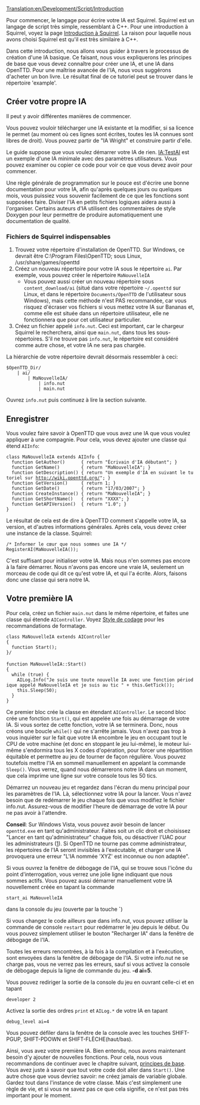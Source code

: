 [[Translation:en/Development/Script/Introduction]]


{{fr/NonIA}}

Pour commencer, le langage pour écrire votre IA est Squirrel. Squirrel est un langage de script très simple, ressemblant à C++. Pour une introduction à Squirrel, voyez la page [[fr/Development/Script/IA/Squirrel|Introduction à Squirrel]]. La raison pour laquelle nous avons choisi Squirrel est qu'il est très similaire à C++.

Dans cette introduction, nous allons vous guider à travers le processus de création d'une IA basique. Ce faisant, nous vous expliquerons les principes de base que vous devez connaître pour créer une IA, et une IA dans OpenTTD. Pour une maîtrise avancée de l'IA, nous vous suggérons d'acheter un bon livre. Le résultat final de ce tutoriel peut se trouver dans le répertoire 'example'.

==Créer votre propre IA==
Il peut y avoir différentes manières de commencer.

Vous pouvez vouloir télécharger une IA existante et la modifier, si sa licence le permet (au moment où ces lignes sont écrites, toutes les IA connues sont libres de droit). Vous pouvez partir de "IA Wright" et construire  partir d'elle.

Le guide suppose que vous voulez démarrer votre IA de rien. [[fr/Development/Script/IA/TestAI|IA:TestAI]] est un exemple d'une IA minimale avec des paramètres utilisateurs. Vous pouvez examiner ou copier ce code pour voir ce que vous devez avoir pour commencer.

Une règle générale de programmation sur le pouce est d'écrire une bonne documentation pour votre IA, afin qu'après quelques jours ou quelques mois, vous puissiez vous souvenir facilement de ce que les fonctions sont supposées faire. Diviser l'IA en petits fichiers logiques aidera aussi à l'organiser. Certains auteurs d'IA utilisent des commentaires de style Doxygen pour leur permettre de produire automatiquement une documentation de qualité.

===Fichiers de Squirrel indispensables===
# Trouvez votre répertoire d'installation de OpenTTD. Sur Windows, ce devrait être C:\Program Files\OpenTTD; sous Linux, /usr/share/games/openttd
# Créez un nouveau répertoire pour votre IA sous le répertoire <code>ai</code>. Par exemple, vous pouvez créer le répertoire <code>MaNouvelleIA</code>
#* Vous pouvez aussi créer un nouveau répertoire sous <code>content_download/ai</code> (situé dans votre répertoire <code>~/.openttd</code> sur Linux, et dans le répertoire <code>Documents/OpenTTD</code> de l'utilisateur sous Windows), mais cette méthode n'est PAS recommandée, car vous risquez d'écraser vos fichiers si vous mettez votre IA sur Bananas et, comme elle est située dans un répertoire utilisateur, elle ne fonctionnera que pour cet utilisateur particulier.
# Créez un fichier appelé <code>info.nut</code>. Ceci est important, car le chargeur Squirrel le recherchera, ainsi que <code>main.nut</code>, dans tous les sous-répertoires. S'il ne trouve pas <code>info.nut</code>, le répertoire est considéré comme autre chose, et votre IA ne sera pas chargée.

La hiérarchie de votre répertoire devrait désormais ressembler à ceci:
<pre>
$OpenTTD_Dir/
    | ai/
        | MaNouvelleIA/
            | info.nut 
            | main.nut
</pre>

Ouvrez <code>info.nut</code> puis continuez à lire la section suivante.

==Enregistrer==

Vous voulez faire savoir à OpenTTD que vous avez une IA que vous voulez appliquer à une compagnie. Pour cela, vous devez ajouter une classe qui étend <code>AIInfo</code>:

 class MaNouvelleIA extends AIInfo {
   function GetAuthor()      { return "Écrivain d'IA débutant"; }
   function GetName()        { return "MaNouvelleIA"; }
   function GetDescription() { return "Un exemple d'IA en suivant le tutoriel sur http://wiki.openttd.org/"; }
   function GetVersion()     { return 1; }
   function GetDate()        { return "17/03/2007"; }
   function CreateInstance() { return "MaNouvelleIA"; }
   function GetShortName()   { return "XXXX"; }
   function GetAPIVersion()  { return "1.0"; }
 }

Le résultat de cela est de dire à OpenTTD comment s'appelle votre IA, sa version, et d'autres informations générales. Après cela, vous devez créer une instance de la classe.
Squirrel:

 /* Informer le cœur que nous sommes une IA */
 RegisterAI(MaNouvelleIA());

C'est suffisant pour initialiser votre IA. Mais nous n'en sommes pas encore à la faire démarrer. Nous n'avons pas encore une vraie IA, seulement un morceau de code qui dit ce qu'est votre IA, et qui l'a écrite. Alors, faisons donc une classe qui sera notre IA.

==Votre première IA==

Pour cela, créez un fichier <code>main.nut</code> dans le même répertoire, et faites une classe qui étende <code>AIController</code>. Voyez [[fr/Development/Style de codage|Style de codage]] pour les recommandations de formatage.

 class MaNouvelleIA extends AIController 
 {
   function Start();
 }/
 
 function MaNouvelleIA::Start()
 {
   while (true) {
     AILog.Info("Je suis une toute nouvelle IA avec une fonction périodique appelé MaNouvelleIA et je suis au tic " + this.GetTick());
     this.Sleep(50);
   }
 }

Ce premier bloc crée la classe en étendant <code>AIController</code>. Le second bloc crée une fonction <code>Start()</code>, qui est appelée une fois au démarrage de votre IA. Si vous sortez de cette fonction, votre IA se terminera. Donc, nous créons une boucle <code>while()</code> qui ne s'arrête jamais.
Vous n'avez pas trop à vous inquiéter sur le fait que votre IA encombre le jeu en occupant tout le CPU de votre machine (et donc en stoppant le jeu lui-même), le moteur lui-même s'endormira tous les X codes d'opération, pour forcer une répartition équitable et permettre au jeu de tourner de façon régulière. Vous pouvez toutefois mettre l'IA en sommeil manuellement en appelant la commande <code>Sleep()</code>. Vous verrez, quand nous démarrerons notre IA dans un moment, que cela imprime une ligne sur votre console tous les 50 tics.

Démarrez un nouveau jeu et regardez dans l'écran du menu principal pour les paramètres de l'IA. Là, sélectionnez votre IA pour la lancer. Vous n'avez besoin que de redémarrer le jeu chaque fois que vous modifiez le fichier info.nut. Assurez-vous de modifier l'heure de démarrage de votre IA pour ne pas avoir à l'attendre.

'''Conseil''':
Sur Windows Vista, vous pouvez avoir besoin de lancer <code>openttd.exe</code> en tant qu'administrateur. Faites soit un clic droit et choisissez "Lancer en tant qu'administrateur" chaque fois, ou désactiver l'UAC pour les administrateurs ([http://www.howtogeek.com/howto/windows-vista/disable-user-account-controluac-for-administrators-only/]).
Si OpenTTD ne tourne pas comme administrateur, les répertoires de l'IA seront invisibles à l'exécutable, et charger une IA provoquera une erreur "L'IA nommée 'XYZ' est inconnue ou non adaptée". 

Si vous ouvrez la fenêtre de débogage de l'IA, qui se trouve sous l'icône du point d'interrogation, vous verrez une jolie ligne indiquant que nous sommes actifs. Vous pouvez aussi démarrer manuellement votre IA nouvellement créée en tapant la commande
 start_ai MaNouvelleIA
dans la console du jeu (ouverte par la touche '''`''')

Si vous changez le code ailleurs que dans info.nut, vous pouvez utiliser la commande de console <code>restart</code> pour redémarrer le jeu depuis le début. Ou vous pouvez simplement utiliser le bouton "Recharger IA" dans la fenêtre de débogage de l'IA.

Toutes les erreurs rencontrées, à la fois à la compilation et à l'exécution, sont envoyées dans la fenêtre de débogage de l'IA. Si votre info.nut ne se charge pas, vous ne verrez pas les erreurs, sauf si vous activez la console de débogage depuis la ligne de commande du jeu. '''-d ai=5'''.


Vous pouvez rediriger la sortie de la console du jeu en ouvrant celle-ci et en tapant
 developer 2
Activez la sortie des ordres <code>print</code> et <code>AILog.*</code> de votre IA en tapant
 debug_level ai=4

Vous pouvez défiler dans la fenêtre de la console avec les touches SHIFT-PGUP, SHIFT-PDOWN et SHIFT-FLÈCHE(haut/bas).

Ainsi, vous avez votre première IA. Bien entendu, nous avons maintenant besoin d'y ajouter de nouvelles fonctions. Pour cela, nous vous recommandons de continuer avec le chapitre suivant, [[fr/Development/Script/IA/Principes de base|principes de base]]. Vous avez juste à savoir que tout votre code doit aller dans <code>Start()</code>. Une autre chose que vous devriez savoir: ne créez jamais de variable globale. Gardez tout dans l'instance de votre classe. Mais c'est simplement une règle de vie, et si vous ne savez pas ce que cela signifie, ce n'est pas très important pour le moment.